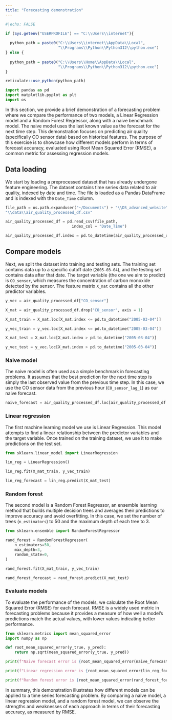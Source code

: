 ```yaml
---
title: "Forecasting demonstration"
---
```


```r
#|echo: FALSE

if (Sys.getenv("USERPROFILE") == "C:\\Users\\internet"){
  
  python_path = paste0("C:\\Users\\internet\\AppData\\Local",
                       "\\Programs\\Python\\Python312\\python.exe")
} else {
  
  python_path = paste0("C:\\Users\\Home\\AppData\\Local",
                       "\\Programs\\Python\\Python312\\python.exe")
}

reticulate::use_python(python_path)

```

```python

import pandas as pd
import matplotlib.pyplot as plt
import os 

```

In this section, we provide a brief demonstration of a forecasting problem where we compare the performance of two models, a Linear Regression model and a Random Forest Regressor, along with a naive benchmark model. The naive model uses the last known value as the forecast for the next time step. This demonstration focuses on predicting air quality (specifically CO sensor data) based on historical features. The purpose of this exercise is to showcase how different models perform in terms of forecast accuracy, evaluated using Root Mean Squared Error (RMSE), a common metric for assessing regression models.

## Data loading

We start by loading a preprocessed dataset that has already undergone feature engineering. The dataset contains time series data related to air quality, indexed by date and time. The file is loaded as a Pandas DataFrame and is indexed with the `Date_Time` column.

```python

file_path = os.path.expanduser("~/Documents") + "\\DS_advanced_website" + \
"\\data\\air_quality_processed_df.csv"

air_quality_processed_df = pd.read_csv(file_path,
                             index_col = "Date_Time")

air_quality_processed_df.index = pd.to_datetime(air_quality_processed_df.index)

```

## Compare models

Next, we split the dataset into training and testing sets. The training set contains data up to a specific cutoff date (`2005-03-04`), and the testing set contains data after that date. The target variable (the one we aim to predict) is `CO_sensor`, which measures the concentration of carbon monoxide detected by the sensor. The feature matrix `X_mat` contains all the other predictor variables.

```python

y_vec = air_quality_processed_df["CO_sensor"]

X_mat = air_quality_processed_df.drop("CO_sensor", axis = 1)

X_mat_train = X_mat.loc[X_mat.index <= pd.to_datetime("2005-03-04")]

y_vec_train = y_vec.loc[X_mat.index <= pd.to_datetime("2005-03-04")]

X_mat_test = X_mat.loc[X_mat.index > pd.to_datetime("2005-03-04")]

y_vec_test = y_vec.loc[X_mat.index > pd.to_datetime("2005-03-04")]

```

### Naive model

The naive model is often used as a simple benchmark in forecasting problems. It assumes that the best prediction for the next time step is simply the last observed value from the previous time step. In this case, we use the CO sensor data from the previous hour (`CO_sensor_lag_1`) as our naive forecast.

```python

naive_forecast = air_quality_processed_df.loc[air_quality_processed_df.index > pd.to_datetime("2005-03-04")]["CO_sensor_lag_1"]

```

### Linear regression

The first machine learning model we use is Linear Regression. This model attempts to find a linear relationship between the predictor variables and the target variable. Once trained on the training dataset, we use it to make predictions on the test set.

```python

from sklearn.linear_model import LinearRegression

lin_reg = LinearRegression()

lin_reg.fit(X_mat_train, y_vec_train)

lin_reg_forecast = lin_reg.predict(X_mat_test)

```

### Random forest

The second model is a Random Forest Regressor, an ensemble learning method that builds multiple decision trees and averages their predictions to improve accuracy and avoid overfitting. In this case, we set the number of trees (`n_estimators`) to 50 and the maximum depth of each tree to 3.

```python

from sklearn.ensemble import RandomForestRegressor

rand_forest = RandomForestRegressor(
    n_estimators=50,
    max_depth=3,
    random_state=0,
)

rand_forest.fit(X_mat_train, y_vec_train)

rand_forest_forecast = rand_forest.predict(X_mat_test)

```

### Evaluate models

To evaluate the performance of the models, we calculate the Root Mean Squared Error (RMSE) for each forecast. RMSE is a widely used metric in forecasting problems because it provides a measure of how well a model's predictions match the actual values, with lower values indicating better performance.

```python

from sklearn.metrics import mean_squared_error
import numpy as np

def root_mean_squared_error(y_true, y_pred):
    return np.sqrt(mean_squared_error(y_true, y_pred))

print(f"Naive forecast error is {root_mean_squared_error(naive_forecast, y_vec_test)}")

print(f"Linear regression error is {root_mean_squared_error(lin_reg_forecast, y_vec_test)}")

print(f"Random forest error is {root_mean_squared_error(rand_forest_forecast, y_vec_test)}")

```

In summary, this demonstration illustrates how different models can be applied to a time series forecasting problem. By comparing a naive model, a linear regression model, and a random forest model, we can observe the strengths and weaknesses of each approach in terms of their forecasting accuracy, as measured by RMSE.
